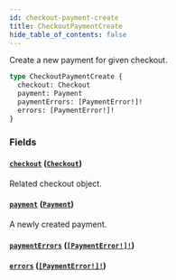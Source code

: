 ```yaml
---
id: checkout-payment-create
title: CheckoutPaymentCreate
hide_table_of_contents: false
---
```


Create a new payment for given checkout.

```graphql
type CheckoutPaymentCreate {
  checkout: Checkout
  payment: Payment
  paymentErrors: [PaymentError!]!
  errors: [PaymentError!]!
}
```

### Fields

#### [`checkout`](#) ([`Checkout`](../../../developer/api-reference/objects/checkout))

Related checkout object.

#### [`payment`](#) ([`Payment`](../../../developer/api-reference/objects/payment))

A newly created payment.

#### [`paymentErrors`](#) ([`[PaymentError!]!`](../../../developer/api-reference/objects/payment-error))

#### [`errors`](#) ([`[PaymentError!]!`](../../../developer/api-reference/objects/payment-error))
